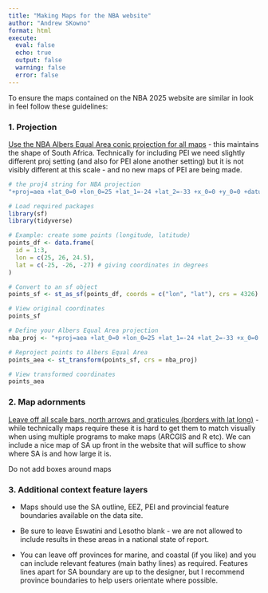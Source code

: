 ```yaml
---
title: "Making Maps for the NBA website"
author: "Andrew SKowno"
format: html
execute:
  eval: false
  echo: true
  output: false
  warning: false
  error: false
---
```


To ensure the maps contained on the NBA 2025 website are similar in look in feel follow these guidelines:

### 1. Projection

[Use the NBA Albers Equal Area conic projection for all maps]{.underline} - this maintains the shape of South Africa. Technically for including PEI we need slightly different proj setting (and also for PEI alone another setting) but it is not visibly different at this scale - and no new maps of PEI are being made.

```r
# the proj4 string for NBA projection
"+proj=aea +lat_0=0 +lon_0=25 +lat_1=-24 +lat_2=-33 +x_0=0 +y_0=0 +datum=WGS84 +units=m +no_defs"

# Load required packages
library(sf)
library(tidyverse)

# Example: create some points (longitude, latitude)
points_df <- data.frame(
  id = 1:3,
  lon = c(25, 26, 24.5),
  lat = c(-25, -26, -27) # giving coordinates in degrees 
)

# Convert to an sf object
points_sf <- st_as_sf(points_df, coords = c("lon", "lat"), crs = 4326) # WGS84 unprojected 

# View original coordinates
points_sf

# Define your Albers Equal Area projection
nba_proj <- "+proj=aea +lat_0=0 +lon_0=25 +lat_1=-24 +lat_2=-33 +x_0=0 +y_0=0 +datum=WGS84 +units=m +no_defs"

# Reproject points to Albers Equal Area
points_aea <- st_transform(points_sf, crs = nba_proj)

# View transformed coordinates
points_aea
```

### 2. Map adornments

[Leave off all scale bars, north arrows and graticules (borders with lat long)]{.underline} - while technically maps require these it is hard to get them to match visually when using multiple programs to make maps (ARCGIS and R etc). We can include a nice map of SA up front in the website that will suffice to show where SA is and how large it is.

Do not add boxes around maps

### 3. Additional context feature layers

-   Maps should use the SA outline, EEZ, PEI and provincial feature boundaries available on the data site.

-   Be sure to leave Eswatini and Lesotho blank - we are not allowed to include results in these areas in a national state of report.

-   You can leave off provinces for marine, and coastal (if you like) and you can include relevant features (main bathy lines) as required. Features lines apart for SA boundary are up to the designer, but I recommend province boundaries to help users orientate where possible.
